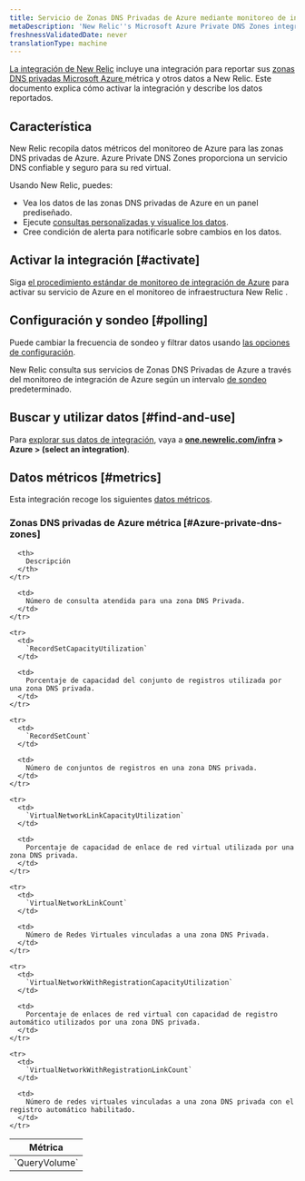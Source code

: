 ```yaml
---
title: Servicio de Zonas DNS Privadas de Azure mediante monitoreo de integración de Azure
metaDescription: 'New Relic''s Microsoft Azure Private DNS Zones integration: what data it reports and how to enable it.'
freshnessValidatedDate: never
translationType: machine
---
```


[La integración de New Relic](/docs/infrastructure/integrations-getting-started/getting-started/introduction-infrastructure-integrations) incluye una integración para reportar sus [zonas DNS privadas Microsoft Azure ](https://learn.microsoft.com/en-us/azure/dns/private-dns-privatednszone/)métrica y otros datos a New Relic. Este documento explica cómo activar la integración y describe los datos reportados.

## Característica

New Relic recopila datos métricos del monitoreo de Azure para las zonas DNS privadas de Azure. Azure Private DNS Zones proporciona un servicio DNS confiable y seguro para su red virtual.

Usando New Relic, puedes:

* Vea los datos de las zonas DNS privadas de Azure en un panel prediseñado.
* Ejecute [consultas personalizadas y visualice los datos](/docs/infrastructure/integrations-getting-started/getting-started/use-integration-data-new-relic-insights).
* Cree condición de alerta para notificarle sobre cambios en los datos.

## Activar la integración [#activate]

Siga [el procedimiento estándar de monitoreo de integración de Azure](/docs/infrastructure/microsoft-azure-integrations/azure-integrations-list/azure-monitor) para activar su servicio de Azure en el monitoreo de infraestructura New Relic .

## Configuración y sondeo [#polling]

Puede cambiar la frecuencia de sondeo y filtrar datos usando [las opciones de configuración](/docs/infrastructure/microsoft-azure-integrations/azure-integrations-list/azure-monitor/#settings).

New Relic consulta sus servicios de Zonas DNS Privadas de Azure a través del monitoreo de integración de Azure según un intervalo [de sondeo](/docs/infrastructure/microsoft-azure-integrations/azure-integrations-list/azure-monitor/#settings) predeterminado.

## Buscar y utilizar datos [#find-and-use]

Para [explorar sus datos de integración](/docs/infrastructure/integrations/find-use-infrastructure-integration-data), vaya a <DoNotTranslate>**[one.newrelic.com/infra](https://one.newrelic.com/infra) > Azure > (select an integration)**</DoNotTranslate>.

## Datos métricos [#metrics]

Esta integración recoge los siguientes [datos métricos](/docs/infrastructure/integrations-getting-started/getting-started/understand-integration-data-data-types#metric).

### Zonas DNS privadas de Azure métrica [#Azure-private-dns-zones]

<table>
  <thead>
    <tr>
      <th style={{ width: "300px" }}>
        Métrica
      </th>

      <th>
        Descripción
      </th>
    </tr>
  </thead>

  <tbody>
    <tr>
      <td>
        `QueryVolume`
      </td>

      <td>
        Número de consulta atendida para una zona DNS Privada.
      </td>
    </tr>

    <tr>
      <td>
        `RecordSetCapacityUtilization`
      </td>

      <td>
        Porcentaje de capacidad del conjunto de registros utilizada por una zona DNS privada.
      </td>
    </tr>

    <tr>
      <td>
        `RecordSetCount`
      </td>

      <td>
        Número de conjuntos de registros en una zona DNS privada.
      </td>
    </tr>

    <tr>
      <td>
        `VirtualNetworkLinkCapacityUtilization`
      </td>

      <td>
        Porcentaje de capacidad de enlace de red virtual utilizada por una zona DNS privada.
      </td>
    </tr>

    <tr>
      <td>
        `VirtualNetworkLinkCount`
      </td>

      <td>
        Número de Redes Virtuales vinculadas a una zona DNS Privada.
      </td>
    </tr>

    <tr>
      <td>
        `VirtualNetworkWithRegistrationCapacityUtilization`
      </td>

      <td>
        Porcentaje de enlaces de red virtual con capacidad de registro automático utilizados por una zona DNS privada.
      </td>
    </tr>

    <tr>
      <td>
        `VirtualNetworkWithRegistrationLinkCount`
      </td>

      <td>
        Número de redes virtuales vinculadas a una zona DNS privada con el registro automático habilitado.
      </td>
    </tr>
  </tbody>
</table>
